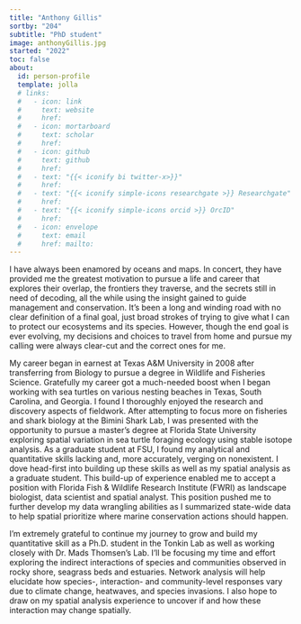 ```yaml
---
title: "Anthony Gillis"
sortby: "204"
subtitle: "PhD student"
image: anthonyGillis.jpg
started: "2022"
toc: false
about:
  id: person-profile
  template: jolla
  # links:
  #   - icon: link
  #     text: website
  #     href: 
  #   - icon: mortarboard
  #     text: scholar
  #     href: 
  #   - icon: github
  #     text: github
  #     href: 
  #   - text: "{{< iconify bi twitter-x>}}"
  #     href:
  #   - text: "{{< iconify simple-icons researchgate >}} Researchgate"
  #     href: 
  #   - text: "{{< iconify simple-icons orcid >}} OrcID"
  #     href:
  #   - icon: envelope
  #     text: email
  #     href: mailto: 
---
```


I have always been enamored by oceans and maps. In concert, they have provided me the greatest motivation to pursue a life and career that explores their overlap, the frontiers they traverse, and the secrets still in need of decoding, all the while using the insight gained to guide management and conservation. It’s been a long and winding road with no clear definition of a final goal, just broad strokes of trying to give what I can to protect our ecosystems and its species. However, though the end goal is ever evolving, my decisions and choices to travel from home and pursue my calling were always clear-cut and the correct ones for me.

My career began in earnest at Texas A&M University in 2008 after transferring from Biology to pursue a degree in Wildlife and Fisheries Science. Gratefully my career got a much-needed boost when I began working with sea turtles on various nesting beaches in Texas, South Carolina, and Georgia. I found I thoroughly enjoyed the research and discovery aspects of fieldwork. After attempting to focus more on fisheries and shark biology at the Bimini Shark Lab, I was presented with the opportunity to pursue a master’s degree at Florida State University exploring spatial variation in sea turtle foraging ecology using stable isotope analysis. As a graduate student at FSU, I found my analytical and quantitative skills lacking and, more accurately, verging on nonexistent. I dove head-first into building up these skills as well as my spatial analysis as a graduate student. This build-up of experience enabled me to accept a position with Florida Fish & Wildlife Research Institute (FWRI) as landscape biologist, data scientist and spatial analyst. This position pushed me to further develop my data wrangling abilities as I summarized state-wide data to help spatial prioritize where marine conservation actions should happen.

I’m extremely grateful to continue my journey to grow and build my quantitative skill as a Ph.D. student in the Tonkin Lab as well as working closely with Dr. Mads Thomsen’s Lab. I’ll be focusing my time and effort exploring the indirect interactions of species and communities observed in rocky shore, seagrass beds and estuaries. Network analysis will help elucidate how species-, interaction- and community-level responses vary due to climate change, heatwaves, and species invasions. I also hope to draw on my spatial analysis experience to uncover if and how these interaction may change spatially.
